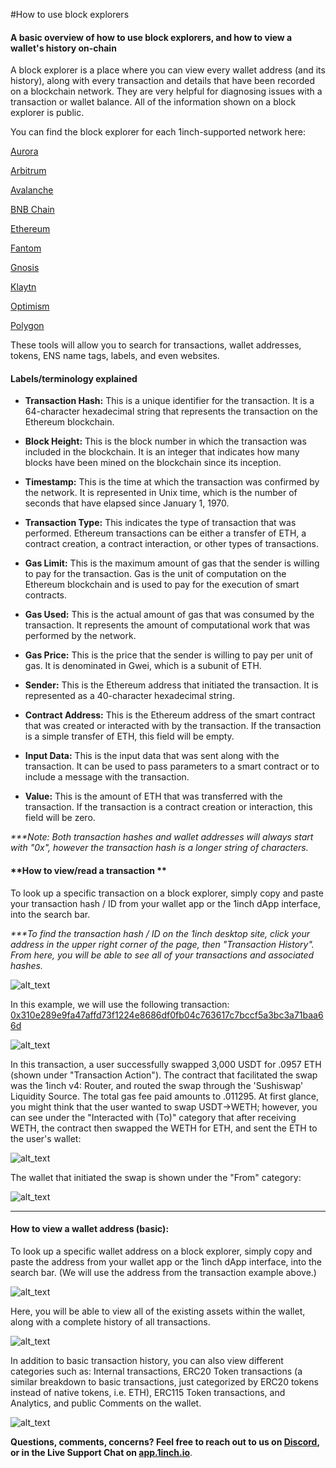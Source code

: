 #How to use block explorers

#### A basic overview of how to use block explorers, and how to view a wallet's history on-chain

A block explorer is a place where you can view every wallet address (and its history), along with every transaction and details that have been recorded on a blockchain network. They are very helpful for diagnosing issues with a transaction or wallet balance. All of the information shown on a block explorer is public.

You can find the block explorer for each 1inch-supported network here:

[Aurora](https://aurorascan.dev/)

[Arbitrum](https://arbiscan.io/)

[Avalanche](https://explorer.avax.network/)

[BNB Chain](https://bscscan.com/)

[Ethereum](https://etherscan.io/)

[Fantom](https://ftmscan.com/)

[Gnosis](https://blockscout.com/xdai/mainnet/)

[Klaytn](https://scope.klaytn.com/)

[Optimism](https://optimistic.etherscan.io/)

[Polygon](https://polygonscan.com/)

These tools will allow you to search for transactions, wallet addresses, tokens, ENS name tags, labels, and even websites.


#### **Labels/terminology explained**

* **Transaction Hash:** This is a unique identifier for the transaction. It is a 64-character hexadecimal string that represents the transaction on the Ethereum blockchain.

* **Block Height:** This is the block number in which the transaction was included in the blockchain. It is an integer that indicates how many blocks have been mined on the blockchain since its inception.

* **Timestamp:** This is the time at which the transaction was confirmed by the network. It is represented in Unix time, which is the number of seconds that have elapsed since January 1, 1970.

* **Transaction Type:** This indicates the type of transaction that was performed. Ethereum transactions can be either a transfer of ETH, a contract creation, a contract interaction, or other types of transactions.

* **Gas Limit:** This is the maximum amount of gas that the sender is willing to pay for the transaction. Gas is the unit of computation on the Ethereum blockchain and is used to pay for the execution of smart contracts.

* **Gas Used:** This is the actual amount of gas that was consumed by the transaction. It represents the amount of computational work that was performed by the network.

* **Gas Price:** This is the price that the sender is willing to pay per unit of gas. It is denominated in Gwei, which is a subunit of ETH.

* **Sender:** This is the Ethereum address that initiated the transaction. It is represented as a 40-character hexadecimal string.

* **Contract Address:** This is the Ethereum address of the smart contract that was created or interacted with by the transaction. If the transaction is a simple transfer of ETH, this field will be empty.

* **Input Data:** This is the input data that was sent along with the transaction. It can be used to pass parameters to a smart contract or to include a message with the transaction.

* **Value:** This is the amount of ETH that was transferred with the transaction. If the transaction is a contract creation or interaction, this field will be zero.

_***Note: Both transaction hashes and wallet addresses will always start with "0x", however the transaction hash is a longer string of characters._


#### **How to view/read a transaction **

To look up a specific transaction on a block explorer, simply copy and paste your transaction hash / ID from your wallet app or the 1inch dApp interface, into the search bar.

_***To find the transaction hash / ID on the 1inch desktop site, click your address in the upper right corner of the page, then "Transaction History". From here, you will be able to see all of your transactions and associated hashes._


![alt_text](./assets/1.png "image_tooltip")


In this example, we will use the following transaction:[ 0x310e289e9fa47affd73f1224e8686df0fb04c763617c7bccf5a3bc3a71baa66d](https://etherscan.io/tx/0x310e289e9fa47affd73f1224e8686df0fb04c763617c7bccf5a3bc3a71baa66d)



![alt_text](./assets/2.png "image_tooltip")


In this transaction, a user successfully swapped 3,000 USDT for .0957 ETH (shown under "Transaction Action"). The contract that facilitated the swap was the 1inch v4: Router, and routed the swap through the 'Sushiswap' Liquidity Source. The total gas fee paid amounts to .011295. At first glance, you might think that the user wanted to swap USDT->WETH; however, you can see under the "Interacted with (To)" category that after receiving WETH, the contract then swapped the WETH for ETH, and sent the ETH to the user's wallet:



![alt_text](./assets/3.png "image_tooltip")


The wallet that initiated the swap is shown under the "From" category:



![alt_text](./assets/4.png "image_tooltip")



---


#### **How to view a wallet address (basic):**

To look up a specific wallet address on a block explorer, simply copy and paste the address from your wallet app or the 1inch dApp interface, into the search bar. (We will use the address from the transaction example above.)



![alt_text](./assets/5.png "image_tooltip")


Here, you will be able to view all of the existing assets within the wallet, along with a complete history of all transactions.



![alt_text](./assets/6.png "image_tooltip")


In addition to basic transaction history, you can also view different categories such as: Internal transactions, ERC20 Token transactions (a similar breakdown to basic transactions, just categorized by ERC20 tokens instead of native tokens, i.e. ETH), ERC115 Token transactions, and Analytics, and public Comments on the wallet.



![alt_text](./assets/7.png "image_tooltip")


**Questions, comments, concerns? Feel free to reach out to us on [Discord](https://discord.gg/1inch), or in the Live Support Chat on [app.1inch.io](https://app.1inch.io/)**.
